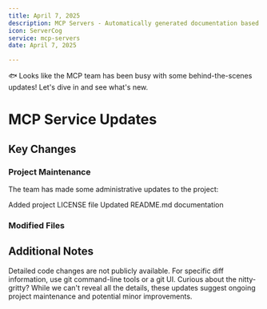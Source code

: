 ```yaml
---
title: April 7, 2025
description: MCP Servers - Automatically generated documentation based on Git activity.
icon: ServerCog
service: mcp-servers
date: April 7, 2025

---
```


🐟 Looks like the MCP team has been busy with some behind-the-scenes updates! Let's dive in and see what's new.

# MCP Service Updates

## Key Changes

### Project Maintenance

The team has made some administrative updates to the project:

<Steps>
  <Step>Added project LICENSE file</Step>
  <Step>Updated README.md documentation</Step>
</Steps>

### Modified Files

<Files>
  <File name="lib/mcp-api-handler.ts" />
  <File name="package.json" />
  <Folder name="scripts">
    <File name="test-streamable-http-client.mjs" />
  </Folder>
  <File name="LICENSE" />
  <File name="pnpm-lock.yaml" />
</Files>

## Additional Notes

<Callout type="warn">
  Detailed code changes are not publicly available. For specific diff information, use git command-line tools or a git UI.
</Callout>

<Accordions>
  <Accordion title="Want to know more?" value="details">
    Curious about the nitty-gritty? While we can't reveal all the details, these updates suggest ongoing project maintenance and potential minor improvements.
  </Accordion>
</Accordions>